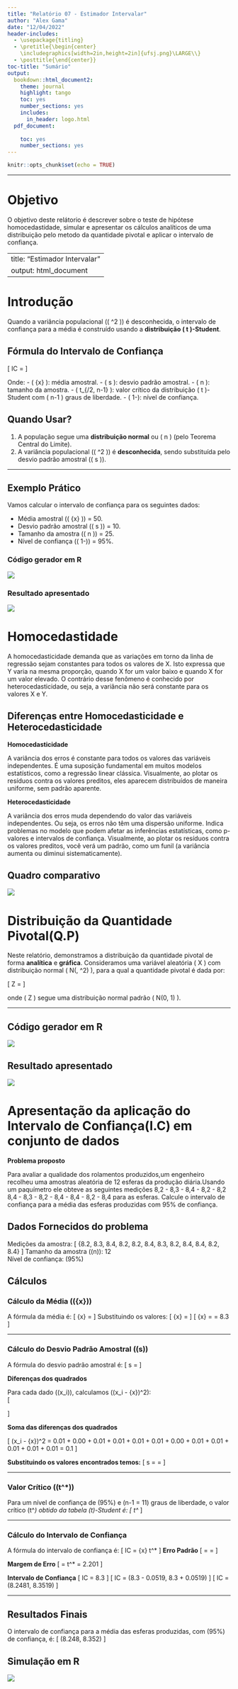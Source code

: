 ```yaml
---
title: "Relatório 07 - Estimador Intervalar"
author: "Alex Gama"
date: "12/04/2022"
header-includes:
  - \usepackage{titling}
  - \pretitle{\begin{center}
    \includegraphics[width=2in,height=2in]{ufsj.png}\LARGE\\}
  - \posttitle{\end{center}}
toc-title: "Sumário"
output:
  bookdown::html_document2: 
    theme: journal
    highlight: tango
    toc: yes
    number_sections: yes
    includes:
      in_header: logo.html
  pdf_document:
    
    toc: yes
    number_sections: yes
---
```


```r
knitr::opts_chunk$set(echo = TRUE)
```
--- 

# Objetivo

O objetivo deste relátorio é descrever sobre o teste de hipótese homocedastidade,
simular e apresentar os cálculos analíticos de uma distribuição pelo metodo da quantidade pivotal e aplicar o intervalo de confiança.

---
title: "Estimador Intervalar"
output: html_document
---

# Introdução

Quando a variância populacional (\( \sigma^2 \)) é desconhecida, o intervalo de confiança para a média é construído usando a **distribuição \( t \)-Student**.

## Fórmula do Intervalo de Confiança

\[
IC = \left[ \bar{x} - t_{\alpha/2, n-1} \cdot \frac{s}{\sqrt{n}}, \, \bar{x} + t_{\alpha/2, n-1} \cdot \frac{s}{\sqrt{n}} \right]
\]

Onde:
- \( \bar{x} \): média amostral.
- \( s \): desvio padrão amostral.
- \( n \): tamanho da amostra.
- \( t_{\alpha/2, n-1} \): valor crítico da distribuição \( t \)-Student com \( n-1 \) graus de liberdade.
- \( 1-\alpha \): nível de confiança.

## Quando Usar?

1. A população segue uma **distribuição normal** ou \( n \geq 30 \) (pelo Teorema Central do Limite).
2. A variância populacional (\( \sigma^2 \)) é **desconhecida**, sendo substituída pelo desvio padrão amostral (\( s \)).

---

## Exemplo Prático

Vamos calcular o intervalo de confiança para os seguintes dados:

- Média amostral (\( \bar{x} \)) = 50.  
- Desvio padrão amostral (\( s \)) = 10.  
- Tamanho da amostra (\( n \)) = 25.  
- Nível de confiança (\( 1-\alpha \)) = 95%.

### Código gerador em R

<img src=codigo1.png>

### Resultado apresentado

<img src=resultado1.png>

# Homocedastidade

A homocedasticidade demanda que as variações em torno da linha de regressão sejam constantes para todos os valores de X. Isto expressa que Y varia na mesma proporção, quando X for um valor baixo e quando X for um valor elevado. O contrário desse fenômeno é conhecido por heterocedasticidade, ou seja, a variância não será constante para os valores X e Y.

## Diferenças entre Homocedasticidade e Heterocedasticidade

**Homocedasticidade**

A variância dos erros é constante para todos os valores das variáveis independentes.
É uma suposição fundamental em muitos modelos estatísticos, como a regressão linear clássica.
Visualmente, ao plotar os resíduos contra os valores preditos, eles aparecem distribuídos de maneira uniforme, sem padrão aparente.

**Heterocedasticidade**


A variância dos erros muda dependendo do valor das variáveis independentes. Ou seja, os erros não têm uma dispersão uniforme.
Indica problemas no modelo que podem afetar as inferências estatísticas, como p-valores e intervalos de confiança.
Visualmente, ao plotar os resíduos contra os valores preditos, você verá um padrão, como um funil (a variância aumenta ou diminui sistematicamente).

## Quadro comparativo

<img src=tabela.png>

# Distribuição da Quantidade Pivotal(Q.P)

Neste relatório, demonstramos a distribuição da quantidade pivotal de forma **analítica** e **gráfica**. Consideramos uma variável aleatória \( X \) com distribuição normal \( N(\mu, \sigma^2) \), para a qual a quantidade pivotal é dada por:

\[
Z = \frac{\bar{X} - \mu}{\sigma / \sqrt{n}}
\]

onde \( Z \) segue uma distribuição normal padrão \( N(0, 1) \).

---

## Código gerador em R

<img src=cod1.png>

## Resultado apresentado

<img src=distpivotal.png>

# Apresentação da aplicação do Intervalo de Confiança(I.C) em conjunto de dados

**Problema proposto**

Para avaliar a qualidade dos rolamentos produzidos,um engenheiro recolheu uma amostras aleatória de  12 esferas da produção diária.Usando um paquímetro ele obteve as seguintes medições 8,2 - 8,3 - 8,4 - 8,2 - 8,2 8,4 - 8,3 - 8,2 - 8,4 - 8,4 - 8,2 - 8,4  para as esferas. Calcule o intervalo de confiança para a média das esferas produzidas com 95% de confiança.

## Dados Fornecidos do problema
Medições da amostra:
\[
\{8.2, 8.3, 8.4, 8.2, 8.2, 8.4, 8.3, 8.2, 8.4, 8.4, 8.2, 8.4\}
\]
Tamanho da amostra (\(n\)): 12  
Nível de confiança: \(95\%\)

## Cálculos 


###  Cálculo da Média (\(\bar{x}\))
A fórmula da média é:
\[
\bar{x} = \frac{\text{soma dos dados}}{n}
\]
Substituindo os valores:
\[
\bar{x} = \frac{8.2 + 8.3 + 8.4 + 8.2 + 8.2 + 8.4 + 8.3 + 8.2 + 8.4 + 8.4 + 8.2 + 8.4}{12}
\]
\[
\bar{x} = \frac{99.6}{12} = 8.3
\]

---

### Cálculo do Desvio Padrão Amostral (\(s\))
A fórmula do desvio padrão amostral é:
\[
s = \sqrt{\frac{\sum (x_i - \bar{x})^2}{n-1}}
\]

**Diferenças dos quadrados**

Para cada dado (\(x_i\)), calculamos \((x_i - \bar{x})^2\):  
\[
\begin{aligned}
(8.2 - 8.3)^2 & = 0.01, \\
(8.3 - 8.3)^2 & = 0.00, \\
(8.4 - 8.3)^2 & = 0.01, \\
(8.2 - 8.3)^2 & = 0.01, \\
(8.2 - 8.3)^2 & = 0.01, \\
(8.4 - 8.3)^2 & = 0.01, \\
(8.3 - 8.3)^2 & = 0.00, \\
(8.2 - 8.3)^2 & = 0.01, \\
(8.4 - 8.3)^2 & = 0.01, \\
(8.4 - 8.3)^2 & = 0.01, \\
(8.2 - 8.3)^2 & = 0.01, \\
(8.4 - 8.3)^2 & = 0.01.
\end{aligned}
\]

**Soma das diferenças dos quadrados**

\[
\sum (x_i - \bar{x})^2 = 0.01 + 0.00 + 0.01 + 0.01 + 0.01 + 0.01 + 0.00 + 0.01 + 0.01 + 0.01 + 0.01 + 0.01 = 0.1
\]

**Substituindo os valores encontrados temos:**
\[
s = \sqrt{\frac{0.1}{12-1}} = \sqrt{\frac{0.1}{11}} \approx \sqrt{0.00909} \approx 0.08165
\]

---

###  Valor Crítico (\(t^*\))
Para um nível de confiança de \(95\%\) e \(n-1 = 11\) graus de liberdade, o valor crítico \(t^*\) obtido da tabela \(t\)-Student é:
\[
t^* \approx 2.201
\]

---

### Cálculo do Intervalo de Confiança
A fórmula do intervalo de confiança é:
\[
IC = \bar{x} \pm t^* \cdot \frac{s}{\sqrt{n}}
\]
 **Erro Padrão**
\[
\text{Erro Padrão} = \frac{s}{\sqrt{n}} = \frac{0.08165}{\sqrt{12}} \approx \frac{0.08165}{3.4641} \approx 0.02356
\]

**Margem de Erro**
\[
\text{Margem de Erro} = t^* \cdot \text{Erro Padrão} = 2.201 \cdot 0.02356 \approx 0.0519
\]

**Intervalo de Confiança**
\[
IC = 8.3 \pm 0.0519
\]
\[
IC = (8.3 - 0.0519, 8.3 + 0.0519)
\]
\[
IC = (8.2481, 8.3519)
\]

---

## Resultados Finais
O intervalo de confiança para a média das esferas produzidas, com \(95\%\) de confiança, é:
\[
(8.248, 8.352)
\]

## Simulação em R

<img src=resultadofim.png>
